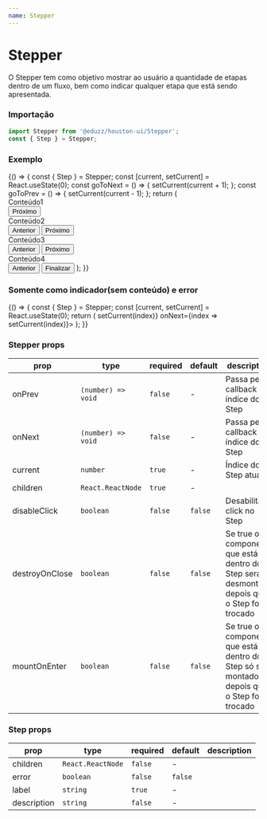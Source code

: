 ```yaml
---
name: Stepper
---
```




# Stepper

O Stepper tem como objetivo mostrar ao usuário a quantidade de etapas dentro de um fluxo, bem como indicar qualquer etapa que está sendo apresentada.

### Importação

```js
import Stepper from '@eduzz/houston-ui/Stepper';
const { Step } = Stepper;
```

### Exemplo

<Playground>
  {() => {
    const { Step } = Stepper;
    const [current, setCurrent] = React.useState(0);
    const goToNext = () => {
      setCurrent(current + 1);
    };
    const goToPrev = () => {
      setCurrent(current - 1);
    };
    return (
      <Stepper current={current} disableClick>
        <Step label='Básico'>
          <div>Conteúdo1</div>
          <Row justifyContent='flex-end'>
            <Column xs={3}>
              <Button onClick={goToNext}>Próximo</Button>
            </Column>
          </Row>
        </Step>
        <Step label='Personalização' description='Personalize seu produto'>
          <div>Conteúdo2</div>
          <Row justifyContent='flex-end'>
            <Column xs={3}>
              <Button onClick={goToPrev} variant='outline'>
                Anterior
              </Button>
            </Column>
            <Column xs={3}>
              <Button onClick={goToNext}>Próximo</Button>
            </Column>
          </Row>
        </Step>
        <Step label='Comunicação' description='Comunicação é muito importante'>
          <div>Conteúdo3</div>
          <Row justifyContent='flex-end'>
            <Column xs={3}>
              <Button onClick={goToPrev} variant='outline'>
                Anterior
              </Button>
            </Column>
            <Column xs={3}>
              <Button onClick={goToNext}>Próximo</Button>
            </Column>
          </Row>
        </Step>
        <Step label='Avançado'>
          <div>Conteúdo4</div>
          <Row justifyContent='flex-end'>
            <Column xs={3}>
              <Button onClick={goToPrev} variant='outline'>
                Anterior
              </Button>
            </Column>
            <Column xs={3}>
              <Button onClick={goToNext}>Finalizar</Button>
            </Column>
          </Row>
        </Step>
      </Stepper>
    );
  }}
</Playground>

### Somente como indicador(sem conteúdo) e error

<Playground>
  {() => {
    const { Step } = Stepper;
    const [current, setCurrent] = React.useState(0);
    return (
      <Stepper current={current} onPrev={index => setCurrent(index)} onNext={index => setCurrent(index)}>
        <Step label='Básico' />
        <Step label='Personalização' description='Personalize seu produto' />
        <Step error label='Comunicação' description='Comunicação é muito importante' />
        <Step label='Avançado' />
      </Stepper>
    );
  }}
</Playground>

### Stepper props

| prop           | type               | required | default | description                                                                                |
| -------------- | ------------------ | -------- | ------- | ------------------------------------------------------------------------------------------ |
| onPrev         | `(number) => void` | `false`  | -       | Passa pelo callback o índice do Step                                                       |
| onNext         | `(number) => void` | `false`  | -       | Passa pelo callback o índice do Step                                                       |
| current        | `number`           | `true`   | -       | Índice do Step atual                                                                       |
| children       | `React.ReactNode`  | `true`   | -       |                                                                                            |
| disableClick   | `boolean`          | `false`  | `false` | Desabilita o click no Step                                                                 |
| destroyOnClose | `boolean`          | `false`  | `false` | Se true o componente que está dentro do Step será desmontado depois que o Step for trocado |
| mountOnEnter   | `boolean`          | `false`  | `false` | Se true o componente que está dentro do Step só será montado depois que o Step for trocado |

### Step props

| prop        | type              | required | default | description |
| ----------- | ----------------- | -------- | ------- | ----------- |
| children    | `React.ReactNode` | `false`  | -       |             |
| error       | `boolean`         | `false`  | `false` |             |
| label       | `string`          | `true`   | -       |             |
| description | `string`          | `false`  | -       |             |
